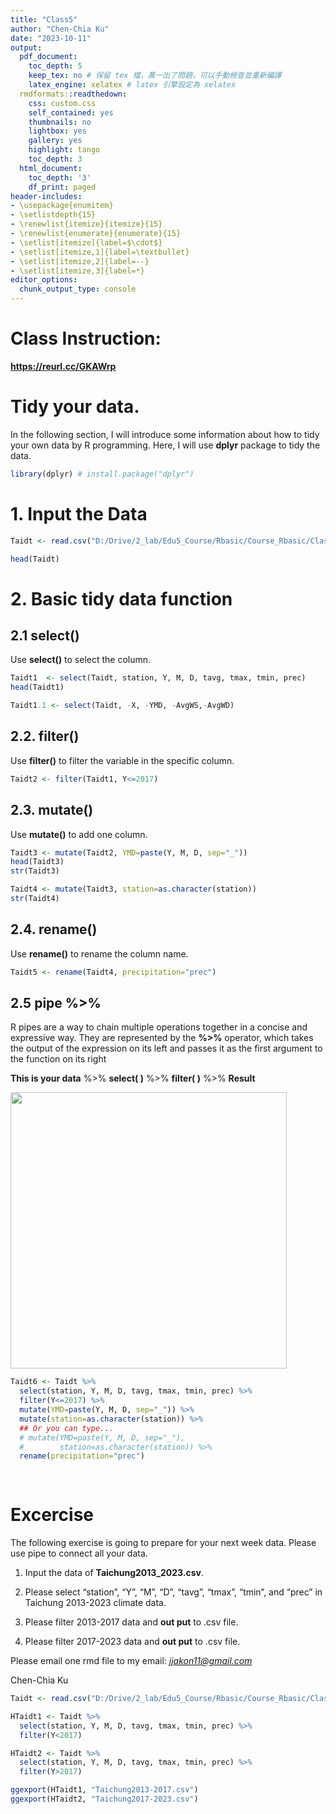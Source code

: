 ```yaml
---
title: "Class5"
author: "Chen-Chia Ku"
date: "2023-10-11"
output:
  pdf_document:
    toc_depth: 5
    keep_tex: no # 保留 tex 檔，萬一出了問題，可以手動檢查並重新編譯
    latex_engine: xelatex # latex 引擎設定為 xelatex
  rmdformats::readthedown:
    css: custom.css
    self_contained: yes
    thumbnails: no
    lightbox: yes
    gallery: yes
    highlight: tango
    toc_depth: 3
  html_document:
    toc_depth: '3'
    df_print: paged
header-includes:
- \usepackage{enumitem}
- \setlistdepth{15}
- \renewlist{itemize}{itemize}{15}
- \renewlist{enumerate}{enumerate}{15}
- \setlist[itemize]{label=$\cdot$}
- \setlist[itemize,1]{label=\textbullet}
- \setlist[itemize,2]{label=--}
- \setlist[itemize,3]{label=*}
editor_options:
  chunk_output_type: console
---
```


# Class Instruction:

[**https://reurl.cc/GKAWrp**](https://reurl.cc/GKAWrp)

# Tidy your data.

In the following section, I will introduce some information about how to tidy your own data by R programming. Here, I will use **dplyr** package to tidy the data.

```r
library(dplyr) # install.package("dplyr")

```

# 1. Input the Data

```r

Taidt <- read.csv("D:/Drive/2_lab/Edu5_Course/Rbasic/Course_Rbasic/Class5/Taichung2013_2023.csv")

head(Taidt)
```

# 2. Basic tidy data function

## 2.1 select()

Use **select()** to select the column.

```r
Taidt1  <- select(Taidt, station, Y, M, D, tavg, tmax, tmin, prec)
head(Taidt1)

Taidt1.1 <- select(Taidt, -X, -YMD, -AvgWS,-AvgWD)

```

## 2.2. filter()

Use **filter()** to filter the variable in the specific column.

```r
Taidt2 <- filter(Taidt1, Y<=2017) 

```

## 2.3. mutate()

Use **mutate()** to add one column.

```r
Taidt3 <- mutate(Taidt2, YMD=paste(Y, M, D, sep="_"))
head(Taidt3)
str(Taidt3)

Taidt4 <- mutate(Taidt3, station=as.character(station))
str(Taidt4)
```

## 2.4. rename()

Use **rename()** to rename the column name.

```r
Taidt5 <- rename(Taidt4, precipitation="prec")
```

## 2.5 pipe %\>%

R pipes are a way to chain multiple operations together in a concise and expressive way. They are represented by the **%\>%** operator, which takes the output of the expression on its left and passes it as the first argument to the function on its right

**This is your data** %\>% **select( )** %\>% **filter( )** %\>% **Result**

![](pipes_image0.png){width="442"}

```r
Taidt6 <- Taidt %>%
  select(station, Y, M, D, tavg, tmax, tmin, prec) %>%
  filter(Y<=2017) %>%
  mutate(YMD=paste(Y, M, D, sep="_")) %>%
  mutate(station=as.character(station)) %>%
  ## Or you can type...
  # mutate(YMD=paste(Y, M, D, sep="_"), 
  #        station=as.character(station)) %>%
  rename(precipitation="prec")
  
  
```

# Excercise

The following exercise is going to prepare for your next week data. Please use pipe to connect all your data.

1.  Input the data of **Taichung2013_2023.csv**.

2.  Please select "station", "Y", "M", "D", "tavg", "tmax", "tmin", and "prec" in Taichung 2013-2023 climate data.

3.  Please filter 2013-2017 data and **out put** to .csv file.

4.  Please filter 2017-2023 data and **out put** to .csv file.

Please email one rmd file to my email: [*jjakon11\@gmail.com*](mailto:jjakon11@gmail.com){.email}

Chen-Chia Ku

```r
Taidt <- read.csv("D:/Drive/2_lab/Edu5_Course/Rbasic/Course_Rbasic/Class5/Taichung2013_2023.csv")

HTaidt1 <- Taidt %>%
  select(station, Y, M, D, tavg, tmax, tmin, prec) %>%
  filter(Y<2017)

HTaidt2 <- Taidt %>%
  select(station, Y, M, D, tavg, tmax, tmin, prec) %>%
  filter(Y>2017)

ggexport(HTaidt1, "Taichung2013-2017.csv")
ggexport(HTaidt2, "Taichung2017-2023.csv")
```
